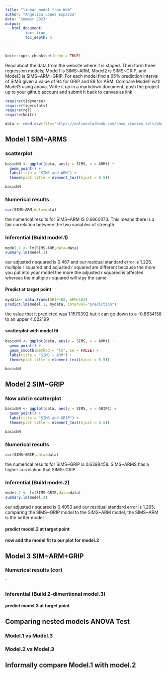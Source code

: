 ```yaml
---
title: "linear model from Web"
author: "Angelica Lopez Esparza"
date: "Summer 2023"
output:
   html_document:
         toc: true
         toc_depth: 5
        
---
```


```r
knitr::opts_chunk$set(echo = TRUE)
```

Read about the data from the website where it is staged.  Then form three regression models; Model1 is SIMS~ARM, Model2 is SIMS~GRIP, and Model3 is SIMS~ARM+GRIP. For each model find a 95% prediction interval of SIMS given a value of 94  for GRIP and 88 for ARM. Compare Model1 with Model3 using anova. Write it up in a markdown document, push the project up to your github account and submit it back to canvas as link. 

 


```r
require(tidyverse)
require(tigerstats)
require(rgl)
require(knitr)

```

```r
data <- read.csv(file="https://onlinestatbook.com/case_studies_rvls/physical_strength/data.txt",sep="",header=TRUE)  

```

## Model 1 SIM~ARMS





### scatterplot

```r
basicNN <- ggplot(data, aes(y = SIMS, x = ARM)) +
  geom_point() +
  labs(title = "SIMS and ARM") +
  theme(plot.title = element_text(hjust = 0.5))

basicNN
```  
  



### Numerical results
```r
cor(SIMS~ARM,data=data)
```
the numerical results for SIMS~ARM IS 0.6860073. This means there is a fair correlation between the two variables of strength.  


### Inferential  (Build model.1)
```r
model.1 <- lm(SIMS~ARM,data=data)
summary.lm(model.1)
```
our adjusted r squared is 0.467 and our residual standard error is 1.226. multiple r squared and adjusted r squared are different because the more you put into your model the more the adjusted r squared is affected whereas the multiple r squared will stay the same   



#### Predict at target point
```r
mydata<- data.frame(GRIP=88, ARM=104)
predict.lm(model.1, mydata, interval="prediction")
```
the value that it predicted was 1.1579392 but it can go down to a -0.8634158 to an upper 
4.022199  

#### scatterplot with model fit
```r
basicNN <- ggplot(data, aes(y = SIMS, x = ARM)) +
  geom_point() +
  geom_smooth(method = "lm", se = FALSE) +
  labs(title = "SIMS ~ ARM") +
  theme(plot.title = element_text(hjust = 0.5))

basicNN

```





## Model 2 SIM~GRIP

### Now add in scatterplot

```r
basicNN <- ggplot(data, aes(y = SIMS, x = GRIP)) +
  geom_point() +
  labs(title = "SIMS and GRIP") +
  theme(plot.title = element_text(hjust = 0.5))

basicNN
```

### Numerical results 
```r
cor(SIMS~GRIP,data=data)
```
the numerical results for SIMS~GRIP is 0.6398458. SIMS~ARMS has a higher correlation that SIMS~GRIP

### Inferential  (Build model.2)
```r
model.2 <- lm(SIMS~GRIP,data=data)
summary.lm(model.2)
``` 
our adjusted r squared is 0.4053 and our residual standard error is 1.295. comparing the SIMS~GRIP model to the SIMS~ARM model, the SIMS~ARM is the better model

#### predict model.2 at target point

#### now add the model fit to our plot for model.2
  


## Model 3 SIM~ARM+GRIP

### Numerical results (cor)

`
  
### Inferential  (Build 2-dimentional model.3)

#### predict model.3 at target point
  

## Comparing nested models ANOVA Test

### Model.1 vs Model.3
### Model.2 vs Model.3

## Informally compare Model.1 with model.2

